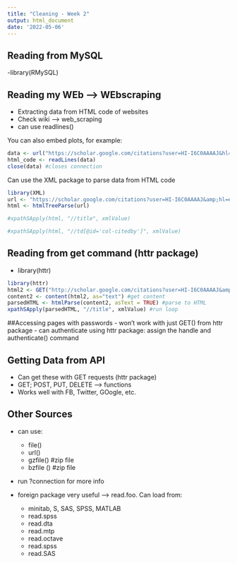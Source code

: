 ```yaml
---
title: "Cleaning - Week 2"
output: html_document
date: '2022-05-06'
---
```


## Reading from MySQL
-library(RMySQL)


## Reading my WEb --> WEbscraping
- Extracting data from HTML code of websites
- Check wiki --> web_scraping
- can use readlines()

You can also embed plots, for example:

```r
data <- url("https://scholar.google.com/citations?user=HI-I6C0AAAAJ&hl=en") #opens 
html_code <- readLines(data)
close(data) #closes connection
```
Can use the XML package to parse data from HTML code
```r
library(XML)
url <- "https://scholar.google.com/citations?user=HI-I6C0AAAAJ&amp;hl=en"
html <- htmlTreeParse(url)

#xpathSApply(html, "//title", xmlValue)

#xpathSApply(html, "//td[@id='col-citedby']", xmlValue)
```
## Reading from get command (httr package)
- library(httr)

``` r
library(httr)
html2 <- GET("http://scholar.google.com/citations?user=HI-I6C0AAAAJ&amp;hl=en") #open connection
content2 <- content(html2, as="text") #get content
parsedHTML <- htmlParse(content2, asText = TRUE) #parse to HTML
xpathSApply(parsedHTML, "//title", xmlValue) #run loop
```
##Accessing pages with passwords
- won't work with just GET() from httr package
- can authenticate using httr package: assign the handle and authenticate() command


## Getting Data from API 
- Can get these with GET requests (httr package)
- GET; POST, PUT, DELETE --> functions
- Works well with FB, Twitter, GOogle, etc.

## Other Sources
- can use:
    - file()
    - url()
    - gzfile() #zip file
    - bzfile () #zip file
- run ?connection for more info

- foreign package very useful --> read.foo. Can load from:
    - minitab, S, SAS, SPSS, MATLAB
    - read.spss
    - read.dta
    - read.mtp
    - read.octave
    - read.spss
    - read.SAS




